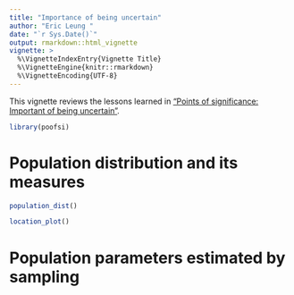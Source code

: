 ```yaml
---
title: "Importance of being uncertain"
author: "Eric Leung "
date: "`r Sys.Date()`"
output: rmarkdown::html_vignette
vignette: >
  %\VignetteIndexEntry{Vignette Title}
  %\VignetteEngine{knitr::rmarkdown}
  %\VignetteEncoding{UTF-8}
---
```


This vignette reviews the lessons learned in ["Points of significance: Important
of being uncertain"][uncertain].

[uncertain]: https://doi.org/10.1038/nmeth.2613

```r
library(poofsi)
```

Population distribution and its measures
========================================

```r
population_dist()
```

```r
location_plot()
```

Population parameters estimated by sampling
===========================================
